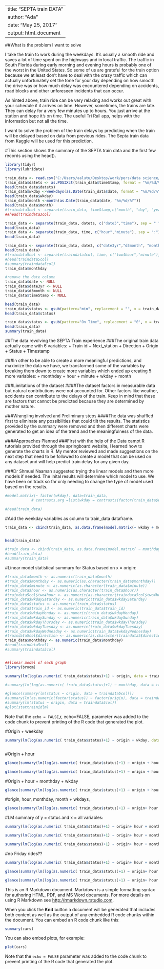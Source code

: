 
---
title: "SEPTA train DATA"
author: "Ada"
date: "May 25, 2017"
output: html_document
---


##What is the problem  I want to solve

I take the train to work during the weekdays. It's usually a smooth ride and saves a lot of time spent on the highways and in local traffic. The traffic in South Florida during early morning and evening hours is probably one of the worst in the United States. So some of us are grateful for the train option because we at least don't have to deal with the crazy traffic which can actually unfortunately set the tone for your day depending on how smooth the drive was or how much delay was encountered depending on accidents, road blocks and other unforeseen incidents that can occur.

As hinted above, train ride can be very relaxing and works out great with your schedule if it arrives on time. However, sometimes, the trains are late. They can delay for a very few minutes up to hours. You just arrive at the station and hope it's on time. The useful Tri Rail app, helps with the information but not all the time. 

I want to solve the problem of the train delays by predicting when the train will be delayed based on data from previous rides. The Septa train data from Kaggle will be used for this prediction.

#This section shows the summary of the SEPTA train data and the first few records using the head().

```{r, echo=FALSE}

library(tidyr)
library(lubridate)

train_data <- read.csv("C:/Users/aalutu/Desktop/work/pers/data science/on-time-performance/trainsample_otp.csv")
train_data$datets <- as.POSIXct(train_data$timeStamp, format = "%m/%d/%Y %H:%M")
head(train_data$datets)
train_data$wkday <-weekdays(as.Date(train_data$date, format = "%m/%d/%Y"))
head(train_data$wkday)
train_data$month <-month(as.Date(train_data$date, "%m/%d/%Y"))
head(train_data$month)
#traindata3col <- separate(train_data, timeStamp,c("month", "day", "year"), sep = "/")
##head(traindata3col)

train_data <- separate(train_data, datets, c("date3","time"), sep = " ")
head(train_data)
train_data <- separate(train_data, time, c("hour","minute"), sep = ":")
head(train_data)

train_data <- separate(train_data, date3, c("date3yr","d3month", "monthday"), sep = "-")
head(train_data)
#traindata5col <- separate(traindata4col, time, c("two4hour","minute"), sep = ":")
#head(traindata5col)
#summary(traindata5col)
train_data$monthday

#remove the date column
train_data$date <- NULL
train_data$date3yr <- NULL
train_data$d3month <- NULL
train_data$timeStamp <- NULL

head(train_data)
train_data$status <- gsub(pattern="min", replacement = "", x = train_data$status, ignore.case = TRUE)
head(train_data$status)

train_data$status <- gsub(pattern="On Time", replacement = "0", x = train_data$status, ignore.case = TRUE)
head(train_data)
summary(train_data)

```

##The data revolving the SEPTA Train experience
###The original train data actually came with 6 variables:
  + Train id
  + Next_station
  + Direction
  + Origin
  + Status
  + Timestamp

###In other to be able to create a more meaningful predictions, and maximize the data we have, we transformed some of the variables by breaking them down to create more variables which ended up creating 5 more variables:
  + monthday
  + hour
  + minute
  + wkday
  + month
  
###Limitations of the dataset
####The dataset factors in measurable data but natural contributions were not accounted for. Other factors like weather, accidents can contribute to the delays of the train. Keep in mind that these are factors that cannot be predicted because they are determined by mother nature.

###Wrangling involved and Preliminary steps
####The data was shuffled first to eliminate any possibilities that could tilt the results. The statistics provided by the summary were removed and then different charts were generated to get an idea of the trend and the meaningfulness of the data.

####Approaches Planned
###First with the help of the Data campt R tutorials provided through the springboard website, I learned how to generate the charts in R. My mentor reviewed and made suggestions on the next step that need to be followed to create a model that can be used on any dataset and will help predict train delay for any given day.

###Dr Shmuel Naaman suggested trying the linear models and then more models if needed. The inital results will determine which model to use. We have been on track so far only needing to change the type of model used based on the results.


```{r}
#model.matrix(~ factor(wkday), data=train_data,
            # contrasts.arg =list(wkday = contrasts(factor(train_data$wkday), #contrasts = F)) )

#head(train_data)
```

#Add the weekday variables as column to train_data dataframe.
```{r}
train_data <- cbind(train_data, as.data.frame(model.matrix(~ wkday + monthday, data = train_data, contrasts.arg = list(wkday = contr.treatment(n = 7, contrasts = FALSE), monthday = contr.treatment(n = 31, contrasts = FALSE)))))


head(train_data)

#train_data <- cbind(train_data, as.data.frame(model.matrix( ~ monthday, data = train_data)), #as.data.frame(model.matrix( ~ wkday, data = train_data)))
#head(train_data)
#summary(train_data)
```

#Linear model statistical summary for Status based on x = origin:

```{r}
#train_data$month <- as.numeric(train_data$month)
#train_data$monthday <- as.numeric(as.character(train_data$monthday))
#train_data$minute <- as.numeric(as.character(train_data$minute))
#train_data$hour <- as.numeric(as.character(train_data$hour))
#traindata5col$two4hour <- as.numeric(as.character(traindata5col$two4hour))
#train_data$wkdaySaturday <- as.numeric(train_data$wkdaySaturday)
#train_data$status <- as.numeric(train_data$status)
#train_data$train_id <- as.numeric(train_data$train_id)
#train_data$wkdayMonday <- as.numeric(train_data$wkdayMonday)
#train_data$wkdaySunday <- as.numeric(train_data$wkdaySunday)
#train_data$wkdayThursday <- as.numeric(train_data$wkdayThursday)
#train_data$wkdayTuesday <- as.numeric(train_data$wkdayTuesday)
#train_data$wkdayWednesday <- as.numeric(train_data$wkdayWednesday)
#traindata5col$direction <- as.numeric(as.character(traindata5$direction))
train_data$monthday <- as.numeric(train_data$monthday)
#head(traindata5col)
#summary(traindata5col)


##linear model of each graph
library(broom)

summary(lm(log(as.numeric( train_data$status)+1) ~ origin, data = train_data))

#summary(lm(log(as.numeric( train_data$status)+1) ~ monthday, data = train_data))

#glance(summary(lm(status ~ origin, data = traindata5col)))
#summary(lm(as.numeric(factor(status)) ~ factor(origin), data = traindata5col))
#summary(lm(status ~ origin, data = traindata5col))
#plot(stattrainidlm)
```

Note that the `echo = FALSE`,r, echo=FALSE, parameter was added to the code chunk to prevent printing of the R code that generated the plot.


#Origin + weekday

```{r}

summary(lm(log(as.numeric( train_data$status)+1) ~ origin + wkday, data = train_data))

```
```{r}

```
#Origin + hour

```{r}

glance(summary(lm(log(as.numeric( train_data$status)+1) ~ origin + hour, data = train_data)))

glance(summary(lm(log(as.numeric( train_data$status)+1) ~ origin + hour + wkday + monthday, data = train_data)))

```



#Origin + hour + monthday + wkday
```{r}

glance(summary(lm(log(as.numeric( train_data$status)+1) ~ origin + hour +monthday + train_data$wkdaySunday, data = train_data)))
```


#origin, hour, monthday, month + wkdays,

```{r}

glance(summary(lm(log(as.numeric( train_data$status)+1) ~ origin+ hour + month + monthday + wkdaySunday + wkdayMonday, data = train_data)))

```

#LM summary of y = status and x = all variables:

```{r}

summary(lm(log(as.numeric( train_data$status)+1) ~ origin+ hour + month + monthday + wkdaySunday + wkdayMonday + wkdayTuesday, data = train_data))
```


```{r}
summary(lm(log(as.numeric( train_data$status)+1) ~ origin+ hour + month + monthday + wkdaySunday + wkdayMonday + wkdayTuesday + wkdayWednesday, data = train_data))

```


```{r}
summary(lm(log(as.numeric( train_data$status)+1) ~ origin+ hour + month + monthday + wkdaySunday + wkdayMonday + wkdayTuesday + wkdayWednesday + wkdayThursday, data = train_data))

```

#no Friday rides??
```{r}
summary(lm(log(as.numeric( train_data$status)+1) ~ origin+ hour + month + monthday + wkdaySunday + wkdayMonday + wkdayTuesday + wkdayWednesday + wkdayThursday + wkdaySaturday, data = train_data))

```


```{r}

glance(summary(lm(log(as.numeric( train_data$status)+1) ~ origin+ hour + month + monthday + wkdaySunday + wkdayMonday + wkdayTuesday + wkdayWednesday + wkdayThursday + wkdaySaturday + wkdaySunday, data = train_data)))
```

```{r}

glance(summary(lm(log(as.numeric( train_data$status)+1) ~ origin+ hour + minute + month + wkday1 + wkday2 + wkday3 + wkday4 + wkday5 + wkday6 + wkday7 + monthday1 + monthday2 + monthday3 + monthday4 + monthday5 + monthday6 + monthday7 + monthday8 + monthday9 + monthday10 + monthday11 + monthday12 + monthday13 + monthday14+ monthday15 + monthday16 + monthday17 + monthday18 + monthday19 + monthday20 + monthday21+ monthday22 + monthday23 + monthday24 + monthday25 + monthday26 + monthday27 + monthday28+ monthday29 + monthday30 + monthday31 + train_data$next_station + train_data$direction, data = train_data)))

```



This is an R Markdown document. Markdown is a simple formatting syntax for authoring HTML, PDF, and MS Word documents. For more details on using R Markdown see <http://rmarkdown.rstudio.com>.

When you click the **Knit** button a document will be generated that includes both content as well as the output of any embedded R code chunks within the document. You can embed an R code chunk like this:

```{r}
summary(cars)
```

You can also embed plots, for example:

```{r, echo=FALSE}
plot(cars)
```

Note that the `echo = FALSE` parameter was added to the code chunk to prevent printing of the R code that generated the plot.
